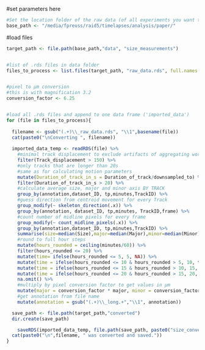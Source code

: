 #set parameters here
```r

#Set the location folder of the raw data (of all experiments you want to convert)
base_path <- "/media/fpreuss/raid5/timelapses/analysis/paper/"

```

#load files
```r

target_path <- file.path(base_path,"data", "size_measurements")


#list of .rds files in data folder
files_to_process <- list.files(target_path, "raw_data.rds", full.names = TRUE, ignore.case = TRUE)


#pixel to µm conversion
#this is with magnification 3.2
conversion_factor <- 6.25


#load all .rds files and append to one data frame ('imported_data')
for (file in files_to_process){
  
  filename <- gsub("(.+)\\_raw_data.rds", "\\1",basename(file))
  cat(paste0("\nConverting ", filename))
  
  imported_data_temp <- readRDS(file) %>%
    #minimal track displacement to exclude artifacts of aggregating worms happening after ca. 16h
    filter(Track_displacement > 150) %>%
    #only tracks that are longer than 20s
    #same as for calculating motion parameters
    mutate(Duration_of_track_in_s = Duration_of_track/downsampled_to) %>%
    filter(Duration_of_track_in_s > 20) %>%
    #calculate average size, major and minor axis BY TRACK
    group_by(annotation,dataset_ID, tp,minutes,TrackID) %>%
    #guess direction from centroid movement for every Track
    group_modify(~ skeleton_direction(.x)) %>%
    group_by(annotation, dataset_ID, tp,minutes, TrackID,frame) %>%
    #count number of midline pixels for every frame
    group_modify(~ count_midline_pixels(.x)) %>%
    group_by(annotation,dataset_ID, tp,minutes,TrackID) %>%
    summarise(size=median(Size),major=median(Major),minor=median(Minor),midline=median(midline_length,na.rm = TRUE)) %>%
    #round to full hour steps
    mutate(hours_rounded = ceiling(minutes/60)) %>%
    filter(hours_rounded <= 20) %>%
    mutate(time= ifelse(hours_rounded <= 5, 5, NA)) %>%
    mutate(time = ifelse(hours_rounded <= 10 & hours_rounded > 5, 10, time)) %>%
    mutate(time = ifelse(hours_rounded <= 15 & hours_rounded > 10, 15, time)) %>%
    mutate(time = ifelse(hours_rounded <= 20 & hours_rounded > 15, 20, time)) %>%
    na.omit() %>%
    #multiply by pixel conversion factor to get values in µm
    mutate(major = conversion_factor * major, minor = conversion_factor * minor, midline = conversion_factor * midline) %>%
    #get annotation from file name
    mutate(annotation = gsub("(.+)\\_long.+","\\1", annotation))

  save_path <- file.path(target_path,"converted")
  dir.create(save_path)

    saveRDS(imported_data_temp, file.path(save_path, paste0("size_converted_",filename ,".RDS")))
  cat(paste0("\n",filename, " was converted and saved."))
}



```